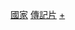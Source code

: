 {{Categories by country|nocat}}

[[Category:傳記片|國家]]
[[Category:各國電影作品|傳記片]]
[[Category:各國真人真事改編電影|+]]